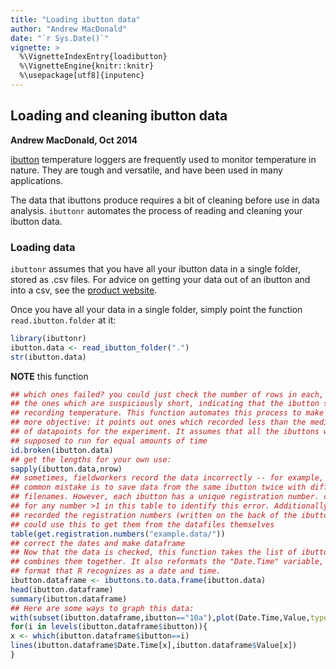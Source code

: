 ```yaml
---
title: "Loading ibutton data"
author: "Andrew MacDonald"
date: "`r Sys.Date()`"
vignette: >
  %\VignetteIndexEntry{loadibutton}
  %\VignetteEngine{knitr::knitr}
  %\usepackage[utf8]{inputenc}
---
```


## Loading and cleaning ibutton data
**Andrew MacDonald, Oct 2014**

[ibutton](http://en.wikipedia.org/wiki/1-Wire) temperature loggers are frequently used to monitor temperature in nature.  They are tough and versatile, and have been used in many applications.

The data that ibuttons produce requires a bit of cleaning before use in data analysis. `ibuttonr` automates the process of reading and cleaning your ibutton data.

### Loading data

`ibuttonr` assumes that you have all your ibutton data in a single folder, stored as .csv files. For advice on getting your data out of an ibutton and into a csv, see the [product website](http://www.maximintegrated.com/en/app-notes/index.mvp/id/3358).  

Once you have all your data in a single folder, simply point the function `read.ibutton.folder` at it:

```r
library(ibuttonr)
ibutton.data <- read_ibutton_folder(".")
str(ibutton.data)
```

**NOTE** this function 


```{reval=FALSE}
## which ones failed? you could just check the number of rows in each, and pick
## the ones which are suspiciously short, indicating that the ibutton stopped
## recording temperature. This function automates this process to make it a bit
## more objective: it points out ones which recorded less than the median number
## of datapoints for the experiment. It assumes that all the ibuttons were
## supposed to run for equal amounts of time
id.broken(ibutton.data)
## get the lengths for your own use:
sapply(ibutton.data,nrow)
## sometimes, fieldworkers record the data incorrectly -- for example, one
## common mistake is to save data from the same ibutton twice with different
## filenames. However, each ibutton has a unique registration number. check
## for any number >1 in this table to identify this error. Additionally, if you
## recorded the registration numbers (written on the back of the ibuttons) you
## could use this to get them from the datafiles themselves
table(get.registration.numbers("example.data/"))
## correct the dates and make dataframe
## Now that the data is checked, this function takes the list of ibuttons and
## combines them together. It also reformats the "Date.Time" variable, into a
## format that R recognizes as a date and time.
ibutton.dataframe <- ibuttons.to.data.frame(ibutton.data)
head(ibutton.dataframe)
summary(ibutton.dataframe)
## Here are some ways to graph this data:
with(subset(ibutton.dataframe,ibutton=="10a"),plot(Date.Time,Value,type="n"))
for(i in levels(ibutton.dataframe$ibutton)){
x <- which(ibutton.dataframe$ibutton==i)
lines(ibutton.dataframe$Date.Time[x],ibutton.dataframe$Value[x])
}
```